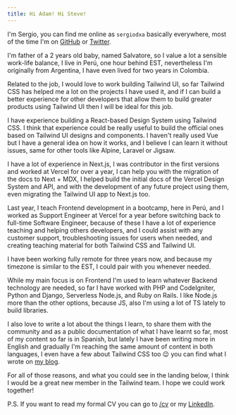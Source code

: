 ```yaml
---
title: Hi Adam! Hi Steve!
---
```


I'm Sergio, you can find me online as `sergiodxa` basically everywhere, most of the time I'm on [GitHub](https://github.com/sergiodxa) or [Twitter](https://twitter.com/sergiodxa).

I'm father of a 2 years old baby, named Salvatore, so I value a lot a sensible work-life balance, I live in Perú, one hour behind EST, nevertheless I'm originally from Argentina, I have even lived for two years in Colombia.

Related to the job, I would love to work building Tailwind UI, so far Tailwind CSS has helped me a lot on the projects I have used it, and if I can build a better experience for other developers that allow them to build greater products using Tailwind UI then I will be ideal for this job.

I have experience building a React-based Design System using Tailwind CSS. I think that experience could be really useful to build the official ones based on Tailwind UI designs and components. I haven't really used Vue but I have a general idea on how it works, and I believe I can learn it without issues, same for other tools like Alpine, Laravel or Jigsaw.

I have a lot of experience in Next.js, I was contributor in the first versions and worked at Vercel for over a year, I can help you with the migration of the docs to Next + MDX, I helped build the initial docs of the Vercel Design System and API, and with the development of any future project using them, even migrating the Tailwind UI app to Next.js too.

Last year, I teach Frontend development in a bootcamp, here in Perú, and I worked as Support Engineer at Vercel for a year before switching back to full-time Software Engineer, because of these I have a lot of experience teaching and helping others developers, and I could assist with any customer support, troubleshooting issues for users when needed, and creating teaching material for both Tailwind CSS and Tailwind UI.

I have been working fully remote for three years now, and because my timezone is similar to the EST, I could pair with you whenever needed.

While my main focus is on Frontend I'm used to learn whatever Backend technology are needed, so far I have worked with PHP and CodeIgniter, Python and Django, Serverless Node.js, and Ruby on Rails. I like Node.js more than the other options, because JS, also I'm using a lot of TS lately to build libraries.

I also love to write a lot about the things I learn, to share them with the community and as a public documentation of what I have learnt so far, most of my content so far is in Spanish, but lately I have been writing more in English and gradually I'm reaching the same amount of content in both languages, I even have a few about Tailwind CSS too 😉 you can find what I wrote on [my blog](<(https://sergiodxa.com/articles)>).

For all of those reasons, and what you could see in the landing below, I think I would be a great new member in the Tailwind team. I hope we could work together!

P.S. If you want to read my formal CV you can go to [/cv](https://sergiodxa.com/cv/) or my [LinkedIn](https://www.linkedin.com/in/sergiodxa).
